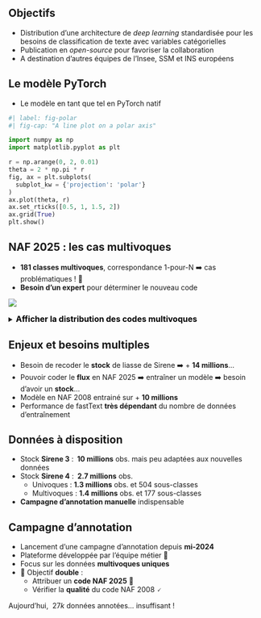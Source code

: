 
## Objectifs

- Distribution d'une architecture de *deep learning* standardisée pour les besoins de classification de texte avec variables catégorielles
- Publication en *open-source* pour favoriser la collaboration
- A destination d'autres équipes de l'Insee, SSM et INS européens

## Le modèle PyTorch

- Le modèle en tant que tel en PyTorch natif

```python
#| label: fig-polar
#| fig-cap: "A line plot on a polar axis"

import numpy as np
import matplotlib.pyplot as plt

r = np.arange(0, 2, 0.01)
theta = 2 * np.pi * r
fig, ax = plt.subplots(
  subplot_kw = {'projection': 'polar'} 
)
ax.plot(theta, r)
ax.set_rticks([0.5, 1, 1.5, 2])
ax.grid(True)
plt.show()
```









## NAF 2025 : les cas multivoques {.scrollable}

- [**181 classes multivoques**]{.orange}, correspondance 1-pour-N ➡️ cas problématiques ! 🚩
- [**Besoin d'un expert**]{.orange} pour déterminer le nouveau code

![](../img/multivoques.png){fig-align="center"}


<details> 
<summary> 
    <font size=3 color=black><b>Afficher la distribution des codes multivoques</b></font> 
</summary>

| 1-to-N | # occurence |
| ---   | --- |
| 2 | 109 |
| 3 | 30 |
| 4 | 24 |
| 5 | 6 |
| 6 | 4 |
| 8 | 1 |
| 9 | 2 |
| 21 | 1 |
| 27 | 1 |
| 36 | 1 |
| 38 | 2 |

</details>


## Enjeux et besoins multiples

- Besoin de recoder le [**stock**]{.orange} de liasse de Sirene ➡️ + [**$14$ millions**]{.orange}...
- Pouvoir coder le [**flux**]{.orange} en NAF 2025 ➡️ entraîner un modèle ➡️ besoin d'avoir un [**stock**]{.orange}...
- Modèle en NAF 2008 entrainé sur + [**10 millions**]{.orange}
- Performance de fastText [**très dépendant**]{.orange} du nombre de données d'entraînement

## Données à disposition

- Stock [**Sirene 3**]{.orange} : [**$~10$ millions**]{.blue2} obs. mais peu adaptées aux nouvelles données
- Stock [**Sirene 4**]{.orange} : [**$~2.7$ millions**]{.blue2} obs.
    - Univoques : [**$1.3$ millions**]{.blue2} obs. et 504 sous-classes
    - Multivoques : [**$1.4$ millions**]{.blue2} obs. et 177 sous-classes

- [**Campagne d'annotation manuelle**]{.orange} indispensable

## Campagne d'annotation 

- Lancement d'une campagne d'annotation depuis [**mi-2024**]{.orange}
- Plateforme développée par l'équipe métier 🤔
- Focus sur les données [**multivoques uniques**]{.orange}
- 🎯 Objectif [**double**]{.orange} :
  - Attribuer un [**code NAF 2025**]{.blue2} 🚀
  - Vérifier la [**qualité**]{.blue2} du code NAF 2008 🗸

Aujourd'hui, $~27k$ données annotées... insuffisant !